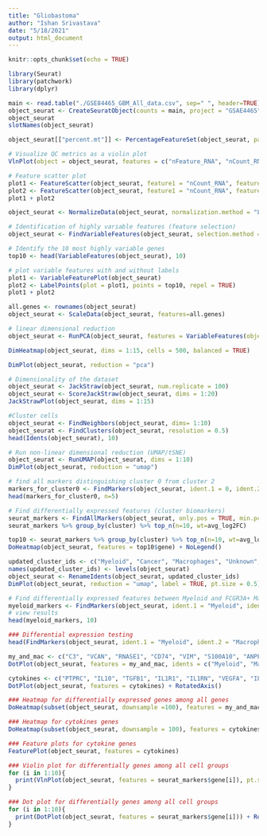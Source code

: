 ---
title: "Gliobastoma"
author: "Ishan Srivastava"
date: "5/18/2021"
output: html_document
---

```{r setup, include=FALSE}
knitr::opts_chunk$set(echo = TRUE)
```

```{r}
library(Seurat)
library(patchwork)
library(dplyr)
```

```{r}
main <- read.table("./GSE84465_GBM_All_data.csv", sep=" ", header=TRUE)
object_seurat <- CreateSeuratObject(counts = main, project = "GSAE4465")
object_seurat
slotNames(object_seurat)
```
```{r}
object_seurat[["percent.mt"]] <- PercentageFeatureSet(object_seurat, pattern = "^MT-")
```

```{r}
# Visualize QC metrics as a violin plot
VlnPlot(object = object_seurat, features = c("nFeature_RNA", "nCount_RNA", "percent.mt", ncol = 3))
```

```{r}
# Feature scatter plot
plot1 <- FeatureScatter(object_seurat, feature1 = "nCount_RNA", feature2 = "percent.mt")
plot2 <- FeatureScatter(object_seurat, feature1 = "nCount_RNA", feature2 = "nFeature_RNA")
plot1 + plot2
```

```{r}
object_seurat <- NormalizeData(object_seurat, normalization.method = "LogNormalize", scale.factor = 10000)
```

```{r}
# Identification of highly variable features (feature selection)
object_seurat <- FindVariableFeatures(object_seurat, selection.method = "vst", nfeatures = 2000)

# Identify the 10 most highly variable genes
top10 <- head(VariableFeatures(object_seurat), 10)

# plot variable features with and without labels
plot1 <- VariableFeaturePlot(object_seurat)
plot2 <- LabelPoints(plot = plot1, points = top10, repel = TRUE)
plot1 + plot2
```


```{r}
all.genes <- rownames(object_seurat)
object_seurat <- ScaleData(object_seurat, features=all.genes)
```

```{r}
# linear dimensional reduction
object_seurat <- RunPCA(object_seurat, features = VariableFeatures(object = object_seurat))
```

```{r}
DimHeatmap(object_seurat, dims = 1:15, cells = 500, balanced = TRUE)
```

```{r}
DimPlot(object_seurat, reduction = "pca")
```

```{r}
# Dimensionality of the dataset
object_seurat <- JackStraw(object_seurat, num.replicate = 100)
object_seurat <- ScoreJackStraw(object_seurat, dims = 1:20)
JackStrawPlot(object_seurat, dims = 1:15)
```

```{r}
#Cluster cells
object_seurat <- FindNeighbors(object_seurat, dims= 1:10)
object_seurat <- FindClusters(object_seurat, resolution = 0.5)
head(Idents(object_seurat), 10)
```

```{r}
# Run non-linear dimensional reduction (UMAP/tSNE)
object_seurat <- RunUMAP(object_seurat, dims = 1:10)
DimPlot(object_seurat, reduction = "umap")
```

```{r}
# find all markers distinguishing cluster 0 from cluster 2
markers_for_cluster0 <- FindMarkers(object_seurat, ident.1 = 0, ident.2 = 2, min.pct = 0.25)
head(markers_for_cluster0, n=5)
```

```{r}
# Find differentially expressed features (cluster biomarkers)
seurat_markers <- FindAllMarkers(object_seurat, only.pos = TRUE, min.pct = 0.25, logfc.threshold = 0.25)
seurat_markers %>% group_by(cluster) %>% top_n(n=10, wt=avg_log2FC)
```

```{r}
top10 <- seurat_markers %>% group_by(cluster) %>% top_n(n=10, wt=avg_log2FC)
DoHeatmap(object_seurat, features = top10$gene) + NoLegend()
```

```{r}
updated_cluster_ids <- c("Myeloid", "Cancer", "Macrophages", "Unknown", "Myeloid", "Cancer", "Microglia", "Microglia", "Cancer", "Unknown", "Unknown", "Unknown", "Oligodendrocyte", "Unknown", "Astrocyte", "Unknown", "Cancer", "Neurons")
names(updated_cluster_ids) <- levels(object_seurat)
object_seurat <- RenameIdents(object_seurat, updated_cluster_ids)
DimPlot(object_seurat, reduction = "umap", label = TRUE, pt.size = 0.5) + NoLegend()
```

```{r}
# Find differentially expressed features between Myeloid and FCGR3A+ Macrophages
myeloid_markers <- FindMarkers(object_seurat, ident.1 = "Myeloid", ident.2 = "Macrophages")
# view results
head(myeloid_markers, 10)
```
```{r}
### Differential expression testing
head(FindMarkers(object_seurat, ident.1 = "Myeloid", ident.2 = "Macrophages", test.use = "DESeq2", max.cells.per.ident = 50),10)
```

```{r}
my_and_mac <- c("C3", "VCAN", "RNASE1", "CD74", "VIM", "S100A10", "ANPEP", "LGALS1", "GPNMB", "MARCO")
DotPlot(object_seurat, features = my_and_mac, idents = c("Myeloid", "Macrophages")) + RotatedAxis()
```


```{r}
cytokines <- c("PTPRC", "IL10", "TGFB1", "IL1R1", "IL1RN", "VEGFA", "IL4", "IL13", "IL2", "IL15", "CTLA4")
DotPlot(object_seurat, features = cytokines) + RotatedAxis()
```

```{r}
### Heatmap for differentially expressed genes among all genes
DoHeatmap(subset(object_seurat, downsample =100), features = my_and_mac, size = 4)
```

```{r}
### Heatmap for cytokines genes
DoHeatmap(subset(object_seurat, downsample = 100), features = cytokines, size = 3)

```

```{r}
### Feature plots for cytokine genes
FeaturePlot(object_seurat, features = cytokines)
```

```{r}
### Violin plot for differentially genes among all cell groups
for (i in 1:10){
  print(VlnPlot(object_seurat, features = seurat_markers$gene[i]), pt.size=0.1) + NoLegend()
}
```

```{r}
### Dot plot for differentially genes among all cell groups
for (i in 1:10){
  print(DotPlot(object_seurat, features = seurat_markers$gene[i])) + RotatedAxis()
}
```

